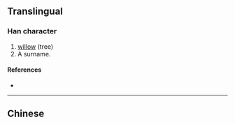 {{character info/new}}
==Translingual==

===Han character===
{{Han char|rn=75|rad=木|as=05|sn=9|four=|canj=DNIL,XDNIL|ids=⿲木夕卩}}

# [[willow]] (tree)
# A surname​.

====References====
* {{Han ref|kx=0521.121|dkj=14684|hdz=21187.040|uh=6801|ud=26625}}

----

==Chinese==
{{zh-see|柳|v}}